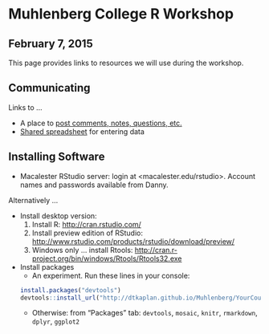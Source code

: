 # Muhlenberg College R Workshop

## February 7, 2015

This page provides links to resources we will use during the workshop.


## Communicating

Links to ...

* A place to [post comments, notes, questions, etc.](https://docs.google.com/document/d/1krVU4GJiodgPpcCFhkYNvpM_IrApj9MY0rw7bYryChc/edit?usp=sharing)
* [Shared spreadsheet](https://docs.google.com/spreadsheets/d/13Drvam0AEN2YMhEgUebYF92azPzTK36NnR076N-C8pg/edit?usp=sharing) for entering data

## Installing Software

* Macalester RStudio server: login at <macalester.edu/rstudio>.  Account names and passwords available from Danny. 

Alternatively ...   

* Install desktop version: 
    1. Install R: <http://cran.rstudio.com/>
    2. Install preview edition of RStudio: <http://www.rstudio.com/products/rstudio/download/preview/>
    3. Windows only ... install Rtools: <http://cran.r-project.org/bin/windows/Rtools/Rtools32.exe>
* Install packages
    * An experiment.  Run these lines in your console:
    ```r
    install.packages("devtools")
    devtools::install_url("http://dtkaplan.github.io/Muhlenberg/YourCourse_0.2.tar.gz")
```
    * Otherwise: from "Packages" tab: `devtools`, `mosaic`, `knitr`, `rmarkdown`, `dplyr`, `ggplot2`








